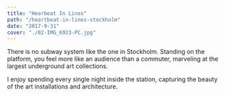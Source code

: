 ```yaml
---
title: "Hearbeat In Lines"
path: "/heartbeat-in-lines-stockholm"
date: "2017-9-31"
cover: "./02-IMG_6923-PC.jpg"
---
```




<MetaBox>
<Data caption="Year" nodata="2017"/>
<Data caption="Country" nodata="Sweden"/>
<Data caption="Camera" nodata="Canon 6D"/>
</MetaBox>

There is no subway system like the one in Stockholm. Standing on the platform, you feel more like an audience than a commuter, marveling at the largest underground art collections.

I enjoy spending every single night inside the station, capturing the beauty of the art installations and architecture.

<ZoomImage src={IMG_6908} />
<ZoomImage src={IMG_6923} />
<ZoomImage src={IMG_7255} />
<ZoomImage src={IMG_7372} />
<ZoomImage src={IMG_8087} />

<GridBlock>
    <ZoomImage src={IMG_8051} />
    <ZoomImage src={IMG_8237} />
</GridBlock>

<ZoomImage src={IMG_8265} />
<ZoomImage src={IMG_8282} />
